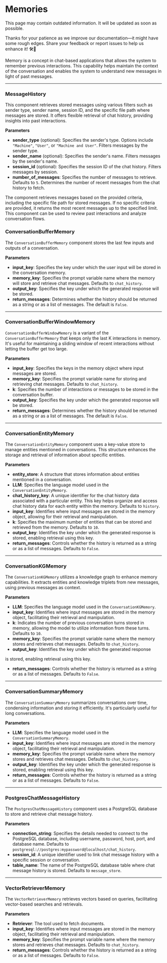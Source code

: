 
# Memories

<Admonition type="warning" title="warning">
This page may contain outdated information. It will be updated as soon as possible.
</Admonition>

<Admonition type="caution" icon="🚧" title="ZONE UNDER CONSTRUCTION">
  <p>
    Thanks for your patience as we improve our documentation—it might have some
    rough edges. Share your feedback or report issues to help us enhance it!
    🛠️📝
  </p>
</Admonition>

Memory is a concept in chat-based applications that allows the system to remember previous interactions. This capability helps maintain the context of the conversation and enables the system to understand new messages in light of past messages.

---

### MessageHistory

This component retrieves stored messages using various filters such as sender type, sender name, session ID, and the specific file path where messages are stored. It offers flexible retrieval of chat history, providing insights into past interactions.

**Parameters**

- **sender_type** (optional): Specifies the sender's type. Options include `"Machine"`, `"User"`, or `"Machine and User"`. Filters messages by the sender type.
- **sender_name** (optional): Specifies the sender's name. Filters messages by the sender's name.
- **session_id** (optional): Specifies the session ID of the chat history. Filters messages by session.
- **number_of_messages**: Specifies the number of messages to retrieve. Defaults to `5`. Determines the number of recent messages from the chat history to fetch.

<Admonition type="note" title="Note">
  <p>
    The component retrieves messages based on the provided criteria, including
    the specific file path for stored messages. If no specific criteria are
    provided, it returns the most recent messages up to the specified limit.
    This component can be used to review past interactions and analyze
    conversation flows.
  </p>
</Admonition>

### ConversationBufferMemory

The `ConversationBufferMemory` component stores the last few inputs and outputs of a conversation.

**Parameters**

- **input_key**: Specifies the key under which the user input will be stored in the conversation memory.
- **memory_key**: Specifies the prompt variable name where the memory will store and retrieve chat messages. Defaults to `chat_history`.
- **output_key**: Specifies the key under which the generated response will be stored.
- **return_messages**: Determines whether the history should be returned as a string or as a list of messages. The default is `False`.

---

### ConversationBufferWindowMemory

`ConversationBufferWindowMemory` is a variant of the `ConversationBufferMemory` that keeps only the last K interactions in memory. It's useful for maintaining a sliding window of recent interactions without letting the buffer get too large.

**Parameters**

- **input_key**: Specifies the keys in the memory object where input messages are stored.
- **memory_key**: Specifies the prompt variable name for storing and retrieving chat messages. Defaults to `chat_history`.
- **k**: Specifies the number of interactions or messages to be stored in the conversation buffer.
- **output_key**: Specifies the key under which the generated response will be stored.
- **return_messages**: Determines whether the history should be returned as a string or as a list of messages. The default is `False`.

---

### ConversationEntityMemory

The `ConversationEntityMemory` component uses a key-value store to manage entities mentioned in conversations. This structure enhances the storage and retrieval of information about specific entities.

**Parameters**

- **entity_store**: A structure that stores information about entities mentioned in a conversation.
- **LLM**: Specifies the language model used in the `ConversationEntityMemory`.
- **chat_history_key**: A unique identifier for the chat history data associated with a particular entity. This key helps organize and access chat history data for each entity within the memory. Defaults to `history`.
- **input_key**: Identifies where input messages are stored in the memory object, allowing for their retrieval and manipulation.
- **k**: Specifies the maximum number of entities that can be stored and retrieved from the memory. Defaults to `10`.
- **output_key**: Identifies the key under which the generated response is stored, enabling retrieval using this key.
- **return_messages**: Controls whether the history is returned as a string or as a list of messages. Defaults to `False`.

---

### ConversationKGMemory

The `ConversationKGMemory` utilizes a knowledge graph to enhance memory capabilities. It extracts entities and knowledge triplets from new messages, using previous messages as context.

**Parameters**

- **LLM**: Specifies the language model used in the `ConversationKGMemory`.
- **input_key**: Identifies where input messages are stored in the memory object, facilitating their retrieval and manipulation.
- **k**: Indicates the number of previous conversation turns stored in memory, allowing the model to utilize information from these turns. Defaults to `10`.
- **memory_key**: Specifies the prompt variable name where the memory stores and retrieves chat messages. Defaults to `chat_history`.
- **output_key**: Identifies the key under which the generated response

is stored, enabling retrieval using this key.

- **return_messages**: Controls whether the history is returned as a string or as a list of messages. Defaults to `False`.

---

### ConversationSummaryMemory

The `ConversationSummaryMemory` summarizes conversations over time, condensing information and storing it efficiently. It's particularly useful for long conversations.

**Parameters**

- **LLM**: Specifies the language model used in the `ConversationSummaryMemory`.
- **input_key**: Identifies where input messages are stored in the memory object, facilitating their retrieval and manipulation.
- **memory_key**: Specifies the prompt variable name where the memory stores and retrieves chat messages. Defaults to `chat_history`.
- **output_key**: Identifies the key under which the generated response is stored, enabling retrieval using this key.
- **return_messages**: Controls whether the history is returned as a string or as a list of messages. Defaults to `False`.

---

### PostgresChatMessageHistory

The `PostgresChatMessageHistory` component uses a PostgreSQL database to store and retrieve chat message history.

**Parameters**

- **connection_string**: Specifies the details needed to connect to the PostgreSQL database, including username, password, host, port, and database name. Defaults to `postgresql://postgres:mypassword@localhost/chat_history`.
- **session_id**: A unique identifier used to link chat message history with a specific session or conversation.
- **table_name**: The name of the PostgreSQL database table where chat message history is stored. Defaults to `message_store`.

---

### VectorRetrieverMemory

The `VectorRetrieverMemory` retrieves vectors based on queries, facilitating vector-based searches and retrievals.

**Parameters**

- **Retriever**: The tool used to fetch documents.
- **input_key**: Identifies where input messages are stored in the memory object, facilitating their retrieval and manipulation.
- **memory_key**: Specifies the prompt variable name where the memory stores and retrieves chat messages. Defaults to `chat_history`.
- **return_messages**: Controls whether the history is returned as a string or as a list of messages. Defaults to `False`.
